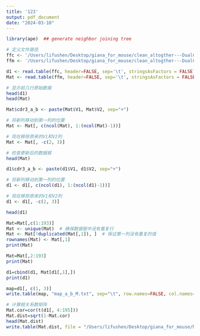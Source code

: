 ```yaml
---
title: '123'
output: pdf_document
date: "2024-03-10"
---
```


```r
library(ape)  ## generate neighbor joining tree
```

```r
# 定义文件路径
ffc <- '/Users/lifushen/Desktop/giana_for_mouse/clean_altogther---DualChainRotationEncodingBL62.txt'
ffm <- '/Users/lifushen/Desktop/giana_for_mouse/clean_altogther---DualChainRotationEncodingBL62.txt_EncodingMatrix.txt'

d1 <- read.table(ffc, header=FALSE, sep='\t', stringsAsFactors = FALSE)
Mat <- read.table(ffm, header=FALSE, sep='\t', stringsAsFactors = FALSE)

# 显示前几行原始数据
head(d1)
head(Mat)

Mat$cdr3_a_b <- paste(Mat$V1, Mat$V2, sep="+")

# 将新列移动到第一列的位置
Mat <- Mat[, c(ncol(Mat), 1:(ncol(Mat)-1))]

# 现在移除原来的V1和V2列
Mat <- Mat[, -c(2, 3)]

# 检查更新后的数据框
head(Mat)

d1$cdr3_a_b <- paste(d1$V1, d1$V2, sep="+")

# 将新列移动到第一列的位置
d1 <- d1[, c(ncol(d1), 1:(ncol(d1)-1))]

# 现在移除原来的V1和V2列
d1 <- d1[, -c(2, 3)]

head(d1)
```

```r
Mat=Mat[,c(1:193)]
Mat <- unique(Mat)  # 确保数据框中没有重复行
Mat <- Mat[!duplicated(Mat[,1]), ]  # 保证第一列没有重复的值
rownames(Mat) <- Mat[,1]
print(Mat)

Mat=Mat[,2:193]
print(Mat)

d1=cbind(d1, Mat[d1[,1],])
print(d1)

map=d1[, c(1, 3)]
write.table(map, "map_a_b_M.txt", sep="\t", row.names=FALSE, col.names=TRUE)
```

```r
# 计算相关系数矩阵
Mat.cor=cor(t(d1[, 4:195]))
Mat.dist=sqrt(1-Mat.cor)
head(Mat.dist)
write.table(Mat.dist, file = "/Users/lifushen/Desktop/giana_for_mouse/Mat_dist_together_M.txt", quote = FALSE, sep = "\t")
```

```r
```

```r

```

```r

```